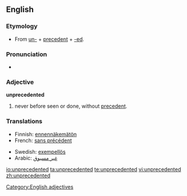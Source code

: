 ==English==

===Etymology===
*From [[un-]] + [[precedent]] + [[-ed]].

===Pronunciation===
*{{audio|en-us-unprecedented.ogg|Audio (US)}}

===Adjective===
'''unprecedented'''

# never before seen or done, without [[precedent]].

===Translations===
{{rfc-level|Translations at L3+ (AutoFormat would have corrected level of Translations)}}
{{trans-top|never before seen or done, without precedent}}
*Finnish: [[ennennäkemätön]]
*French: [[sans précédent]]
{{trans-mid}}
*Swedish: [[exempellös]]
*Arabic: [[غير مسبوق]]
{{trans-bottom}}

[[Category:English adjectives]]

[[io:unprecedented]]
[[ta:unprecedented]]
[[te:unprecedented]]
[[vi:unprecedented]]
[[zh:unprecedented]]